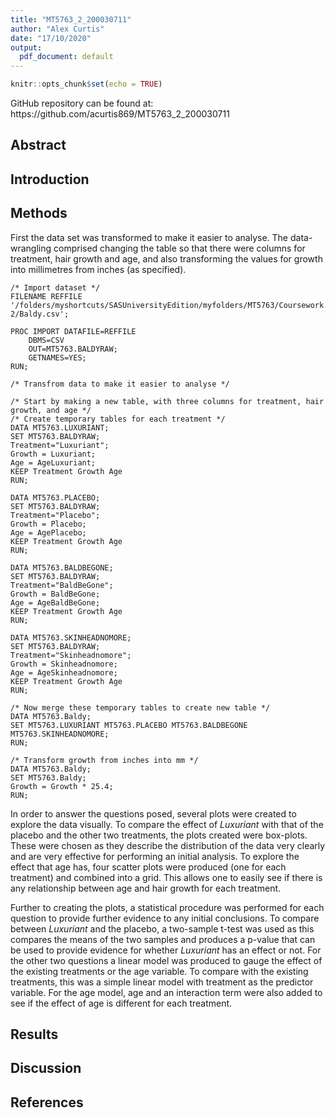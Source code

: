 ```yaml
---
title: "MT5763_2_200030711"
author: "Alex Curtis"
date: "17/10/2020"
output:
  pdf_document: default
---
```


```r
knitr::opts_chunk$set(echo = TRUE)
```

GitHub repository can be found at: https://github.com/acurtis869/MT5763_2_200030711

## Abstract


## Introduction


## Methods
First the data set was transformed to make it easier to analyse. The data-wrangling comprised changing the table so that there were columns for treatment, hair growth and age, and also transforming the values for growth into millimetres from inches (as specified).
```
/* Import dataset */
FILENAME REFFILE '/folders/myshortcuts/SASUniversityEdition/myfolders/MT5763/Coursework 2/Baldy.csv';

PROC IMPORT DATAFILE=REFFILE
	DBMS=CSV
	OUT=MT5763.BALDYRAW;
	GETNAMES=YES;
RUN;

/* Transfrom data to make it easier to analyse */

/* Start by making a new table, with three columns for treatment, hair growth, and age */
/* Create temporary tables for each treatment */
DATA MT5763.LUXURIANT;
SET MT5763.BALDYRAW;
Treatment="Luxuriant";
Growth = Luxuriant;
Age = AgeLuxuriant;
KEEP Treatment Growth Age
RUN;

DATA MT5763.PLACEBO;
SET MT5763.BALDYRAW;
Treatment="Placebo";
Growth = Placebo;
Age = AgePlacebo;
KEEP Treatment Growth Age
RUN;

DATA MT5763.BALDBEGONE;
SET MT5763.BALDYRAW;
Treatment="BaldBeGone";
Growth = BaldBeGone;
Age = AgeBaldBeGone;
KEEP Treatment Growth Age
RUN;

DATA MT5763.SKINHEADNOMORE;
SET MT5763.BALDYRAW;
Treatment="Skinheadnomore";
Growth = Skinheadnomore;
Age = AgeSkinheadnomore;
KEEP Treatment Growth Age
RUN;

/* Now merge these temporary tables to create new table */
DATA MT5763.Baldy;
SET MT5763.LUXURIANT MT5763.PLACEBO MT5763.BALDBEGONE MT5763.SKINHEADNOMORE; 
RUN;

/* Transform growth from inches into mm */
DATA MT5763.Baldy;
SET MT5763.Baldy;
Growth = Growth * 25.4;
RUN;
```

In order to answer the questions posed, several plots were created to explore the data visually. To compare the effect of *Luxuriant* with that of the placebo and the other two treatments, the plots created were box-plots. These were chosen as they describe the distribution of the data very clearly and are very effective for performing an initial analysis. To explore the effect that age has, four scatter plots were produced (one for each treatment) and combined into a grid. This allows one to easily see if there is any relationship between age and hair growth for each treatment.

Further to creating the plots, a statistical procedure was performed for each question to provide further evidence to any initial conclusions. To compare between *Luxuriant* and the placebo, a two-sample t-test was used as this compares the means of the two samples and produces a p-value that can be used to provide evidence for whether *Luxuriant* has an effect or not. For the other two questions a linear model was produced to gauge the effect of the existing treatments or the age variable. To compare with the existing treatments, this was a simple linear model with treatment as the predictor variable. For the age model, age and an interaction term were also added to see if the effect of age is different for each treatment.


## Results


## Discussion


## References
